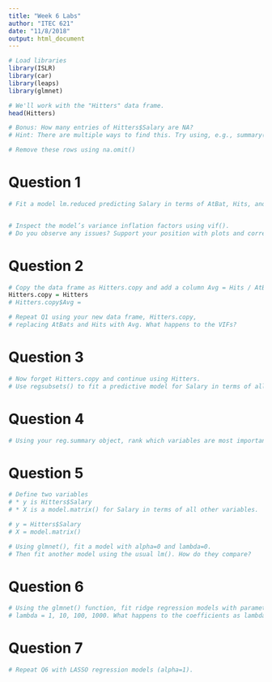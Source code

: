 ```yaml
---
title: "Week 6 Labs"
author: "ITEC 621"
date: "11/8/2018"
output: html_document
---
```


```r
# Load libraries
library(ISLR)
library(car)
library(leaps)
library(glmnet)

# We'll work with the "Hitters" data frame.
head(Hitters)

# Bonus: How many entries of Hitters$Salary are NA?
# Hint: There are multiple ways to find this. Try using, e.g., summary()

# Remove these rows using na.omit()

```

# Question 1
```r
# Fit a model lm.reduced predicting Salary in terms of AtBat, Hits, and Walks. 


# Inspect the model’s variance inflation factors using vif().
# Do you observe any issues? Support your position with plots and correlation estimates.

```

# Question 2
```r
# Copy the data frame as Hitters.copy and add a column Avg = Hits / AtBat:
Hitters.copy = Hitters
# Hitters.copy$Avg = 

# Repeat Q1 using your new data frame, Hitters.copy,
# replacing AtBats and Hits with Avg. What happens to the VIFs?

```

# Question 3
```r
# Now forget Hitters.copy and continue using Hitters.
# Use regsubsets() to fit a predictive model for Salary in terms of all other variables.Save the model summary as reg.summary.

```

# Question 4
```r
# Using your reg.summary object, rank which variables are most important for predicting salary. If you were trying to make the most interpretable (i.e. small) model, which predictors would you include?

```

# Question 5
```r
# Define two variables
# * y is Hitters$Salary
# * X is a model.matrix() for Salary in terms of all other variables.

# y = Hitters$Salary
# X = model.matrix()

# Using glmnet(), fit a model with alpha=0 and lambda=0. 
# Then fit another model using the usual lm(). How do they compare?

```

# Question 6
```r
# Using the glmnet() function, fit ridge regression models with parameter
# lambda = 1, 10, 100, 1000. What happens to the coefficients as lambda increases?

```

# Question 7
```r
# Repeat Q6 with LASSO regression models (alpha=1).

```



